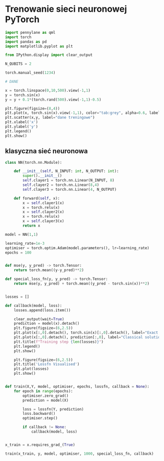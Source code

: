 # Trenowanie sieci neuronowej PyTorch

```python
import pennylane as qml
import torch
import pandas as pd 
import matplotlib.pyplot as plt

from IPython.display import clear_output

N_QUBITS = 2

torch.manual_seed(1234)

# DANE 

x = torch.linspace(0,10,500).view(-1,1)
y = torch.sin(x)
y = y + 0.1*(torch.rand(500).view(-1,1)-0.5)

plt.figure(figsize=(8,4))
plt.plot(x, torch.sin(x).view(-1,1), color="tab:grey", alpha=0.6, label="sin(x)")
plt.scatter(x,y, label="dane treningowe")
plt.xlabel('x')
plt.ylabel('y')
plt.legend()
plt.show()
```

## klasyczna sieć neuronowa

```python
class NN(torch.nn.Module):

    def __init__(self, N_INPUT: int, N_OUTPUT: int):
        super().__init__()
        self.clayer1 = torch.nn.Linear(N_INPUT, 8)
        self.clayer2 = torch.nn.Linear(8,4)
        self.clayer3 = torch.nn.Linear(4, N_OUTPUT)

    def forward(self, x):
        x = self.clayer1(x)
        x = torch.relu(x)
        x = self.clayer2(x)
        x = torch.relu(x)
        x = self.clayer3(x)
        return x

model = NN(1,1)

learning_rate=1e-3
optimiser = torch.optim.Adam(model.parameters(), lr=learning_rate)
epochs = 100


def mse(y, y_pred) -> torch.Tensor:
    return torch.mean((y-y_pred)**2)

def special_loss_fn(y, y_pred) -> torch.Tensor:
    return mse(y, y_pred) + torch.mean((y_pred - torch.sin(x))**2)


losses = []

def callback(model, loss):
    losses.append(loss.item())

    clear_output(wait=True)
    prediction = model(x).detach()
    plt.figure(figsize=(6,2.5))
    plt.plot(x[:,0].detach(), torch.sin(x)[:,0].detach(), label="Exact solution", color="tab:grey", alpha=0.6)
    plt.plot(x[:,0].detach(), prediction[:,0], label="Classical solution", color="tab:green")
    plt.title(f"Training step {len(losses)}")
    plt.legend()
    plt.show()

    plt.figure(figsize=(6,2.5))
    plt.title('Lossfn Visualised')
    plt.plot(losses)
    plt.show()


def train(X,Y, model, optimiser, epochs, lossfn, callback = None):
    for epoch in range(epochs):
        optimiser.zero_grad()
        prediction = model(X)

        loss = lossfn(Y, prediction)
        loss.backward()
        optimiser.step()

        if callback != None:
            callback(model, loss)


x_train = x.requires_grad_(True)

train(x_train, y, model, optimiser, 1000, special_loss_fn, callback)
```